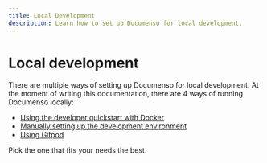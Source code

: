 ```yaml
---
title: Local Development
description: Learn how to set up Documenso for local development.
---
```


# Local development

There are multiple ways of setting up Documenso for local development. At the moment of writing this documentation, there are 4 ways of running Documenso locally:

- [Using the developer quickstart with Docker](/local-development/quickstart)
- [Manually setting up the development environment](/local-development/manual)
- [Using Gitpod](/local-development/gitpod)

Pick the one that fits your needs the best.
